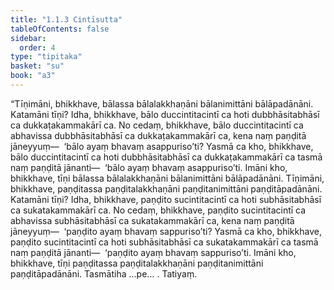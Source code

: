 ```yaml
---
title: "1.1.3 Cintīsutta"
tableOfContents: false
sidebar:
  order: 4
type: "tipitaka"
basket: "su"
book: "a3"
---
```



<DynamicBreadcrumb />

<Division number="3" book="a3" bookNo="15" page="100">

<Paragraph number="11" book="a3">
“Tīṇimāni, bhikkhave, bālassa bālalakkhaṇāni bālanimittāni bālāpadānāni. Katamāni tīṇi? Idha, bhikkhave, bālo duccintitacintī ca hoti dubbhāsitabhāsī ca dukkaṭakammakārī ca. No cedaṃ, bhikkhave, bālo duccintitacintī ca abhavissa dubbhāsitabhāsī ca dukkaṭakammakārī ca, kena naṃ paṇḍitā jāneyyuṃ—  ‘bālo ayaṃ bhavaṃ asappuriso’ti? Yasmā ca kho, bhikkhave, bālo duccintitacintī ca hoti dubbhāsitabhāsī ca dukkaṭakammakārī ca tasmā naṃ paṇḍitā jānanti—  ‘bālo ayaṃ bhavaṃ asappuriso’ti. Imāni kho, bhikkhave, tīṇi bālassa bālalakkhaṇāni bālanimittāni bālāpadānāni.
</Paragraph>

<Paragraph number="12" book="a3">
Tīṇimāni, bhikkhave, paṇḍitassa paṇḍitalakkhaṇāni paṇḍitanimittāni paṇḍitāpadānāni. Katamāni tīṇi? Idha, bhikkhave, paṇḍito sucintitacintī ca hoti subhāsitabhāsī ca sukatakammakārī ca. No cedaṃ, bhikkhave, paṇḍito sucintitacintī ca abhavissa subhāsitabhāsī ca sukatakammakārī ca, kena naṃ paṇḍitā jāneyyuṃ—  ‘paṇḍito ayaṃ bhavaṃ sappuriso’ti? Yasmā ca kho, bhikkhave, paṇḍito sucintitacintī ca hoti subhāsitabhāsī ca sukatakammakārī ca tasmā naṃ paṇḍitā jānanti—  ‘paṇḍito ayaṃ bhavaṃ sappuriso’ti. Imāni kho, bhikkhave, tīṇi paṇḍitassa paṇḍitalakkhaṇāni paṇḍitanimittāni paṇḍitāpadānāni. Tasmātiha …pe… .

</Paragraph>
</Division>

<Paragraph number="13" type="center" book="a3">
Tatiyaṃ.
</Paragraph>